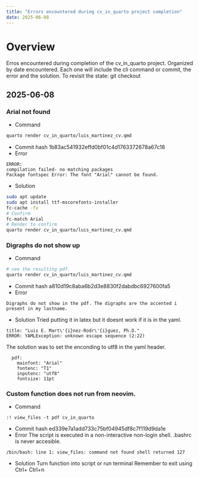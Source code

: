 ```yaml
---
title: "Errors encountered during cv_in_quarto project completion"
date: 2025-06-08
---
```


# Overview
Erros encountered during completion of the cv_in_quarto project. Organized by date encountered. 
Each one will include the cli command or commit, the error and the solution.
To revisit the state:
git checkout <commit-hash>

## 2025-06-08
### Arial not found
- Command
```bash
quarto render cv_in_quarto/luis_martinez_cv.qmd
```
- Commit hash
1b83ac541932effd0bf01c4d1763372678a67c18
- Error
```error
ERROR:
compilation failed- no matching packages
Package fontspec Error: The font "Arial" cannot be found.
```
- Solution
```bash
sudo apt update
sudo apt install ttf-mscorefonts-installer
fc-cache -fv
# Confirm
fc-match Arial
# Render to confirm
quarto render cv_in_quarto/luis_martinez_cv.qmd
```

### Digraphs do not show up
- Command
```bash
# see the resulting pdf.
quarto render cv_in_quarto/luis_martinez_cv.qmd
```
- Commit hash
a810d19c8aba6b2d3e8830f2dabdbc6927600fa5
- Error
```error
Digraphs do not show in the pdf. The digraphs are the accented i present in my lastname.
```
- Solution
Tried putting it in latex but it doesnt work if it is in the yaml.
```attempt
title: "Luis E. Mart\'{i}nez-Rodr\'{i}guez, Ph.D."
ERROR: YAMLException: unknown escape sequence (2:22)
```
The solution was to set the enconding to utf8 in the yaml header.
```quarto
  pdf:
    mainfont: "Arial"
    fontenc: "T1"
    inputenc: "utf8"
    fontsize: 11pt
```

### Custom function does not run from neovim.
- Command
```neovim
:! view_files -t pdf cv_in_quarto
```
- Commit hash
ed339e7a1add733c75bf04945df8c7f119d9da1e
- Error
The script is executed in a non-interactive non-login shell. .bashrc is never accesible.
```error
/bin/bash: line 1: view_files: command not found shell returned 127
```
- Solution
Turn function into script or run terminal
Remember to exit using Ctrl+\ Ctrl+n
